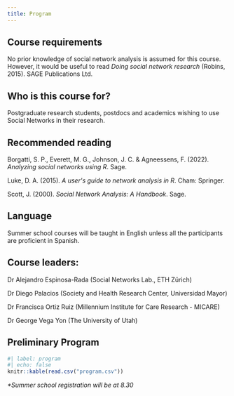 ```yaml
---
title: Program
---
```


## Course requirements

No prior knowledge of social network analysis is assumed for this
course. However, it would be useful to read *Doing social network
research* (Robins, 2015). SAGE Publications Ltd.* *

## Who is this course for?

Postgraduate research students, postdocs and academics wishing to use
Social Networks in their research.

## Recommended reading

Borgatti, S. P., Everett, M. G., Johnson, J. C. & Agneessens, F. (2022).
*Analyzing social networks using R*. Sage.

Luke, D. A. (2015). *A user\'s guide to network analysis in R*. Cham:
Springer.

Scott, J. (2000). *Social Network Analysis: A Handbook*. Sage.

## Language

Summer school courses will be taught in English unless all the
participants are proficient in Spanish.

## Course leaders:

Dr Alejandro Espinosa-Rada (Social Networks Lab., ETH Zürich)

Dr Diego Palacios (Society and Health Research Center, Universidad
Mayor)

Dr Francisca Ortiz Ruiz (Millennium Institute for Care Research -
MICARE)

Dr George Vega Yon (The University of Utah)

## Preliminary Program

```r
#| label: program
#| echo: false
knitr::kable(read.csv("program.csv"))
```

*\*Summer school registration will be at 8.30*